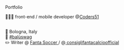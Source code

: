 Portfolio <HeaderText text="Andrea Junior Berselli" />

🧑🏻‍💻 front-end / mobile developer @<a href="https://www.coders51.com/" target="_blank">Coders51</a>

<br />
📍 Bologna, Italy
<br />
🐶 <a href="http://instagram.com/tags/balùswag" target="_blank">
  #balùswag
</a>
<br />
✏️ Writer @
<a href="https://www.fanta.soccer/it/" target="_blank">
  Fanta Soccer
</a> / @<a
  href="https://www.instagram.com/consiglifantacalcioofficial/?hl=it"
  target="_blank"
>
  consiglifantacalcioofficial
</a>
